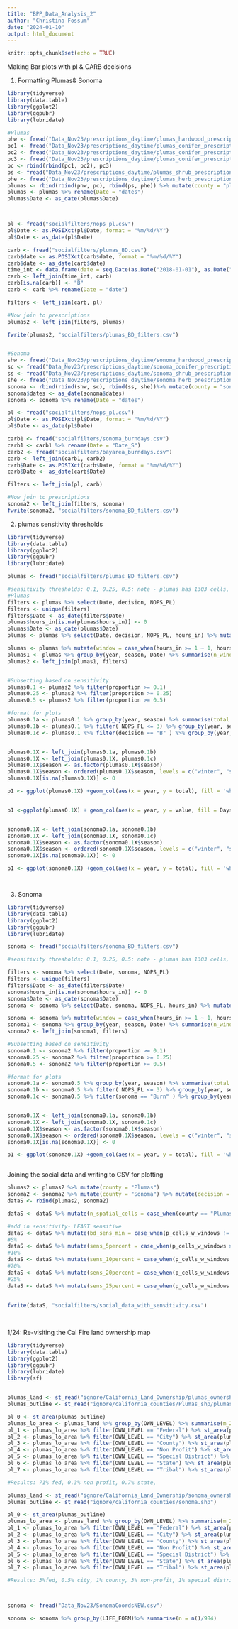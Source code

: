 ```yaml
---
title: "BPP_Data_Analysis_2"
author: "Christina Fossum"
date: "2024-01-10"
output: html_document
---
```


```r
knitr::opts_chunk$set(echo = TRUE)
```

Making Bar plots with pl & CARB decisions

1. Formatting Plumas& Sonoma
```r
library(tidyverse)
library(data.table)
library(ggplot2)
library(ggpubr)
library(lubridate)

#Plumas
phw <- fread("Data_Nov23/prescriptions_daytime/plumas_hardwood_prescription.csv")
pc1 <- fread("Data_Nov23/prescriptions_daytime/plumas_conifer_prescription1.csv")
pc2 <- fread("Data_Nov23/prescriptions_daytime/plumas_conifer_prescription2.csv")
pc3 <- fread("Data_Nov23/prescriptions_daytime/plumas_conifer_prescription3.csv")
pc <- rbind(rbind(pc1, pc2), pc3)
ps <- fread("Data_Nov23/prescriptions_daytime/plumas_shrub_prescription.csv")
phe <- fread("Data_Nov23/prescriptions_daytime/plumas_herb_prescription.csv")
plumas <- rbind(rbind(phw, pc), rbind(ps, phe)) %>% mutate(county = "plumas")
plumas <- plumas %>% rename(Date = "dates")
plumas$Date <- as_date(plumas$Date)



pl <- fread("socialfilters/nops_pl.csv")
pl$Date <- as.POSIXct(pl$Date, format = "%m/%d/%Y")
pl$Date <- as_date(pl$Date)

carb <- fread("socialfilters/plumas_BD.csv")
carb$date <- as.POSIXct(carb$date, format = "%m/%d/%Y")
carb$date <- as_date(carb$date)
time_int <- data.frame(date = seq.Date(as.Date("2018-01-01"), as.Date("2022-12-31"), by = "day"))
carb <- left_join(time_int, carb)
carb[is.na(carb)] <- "B"
carb <- carb %>% rename(Date = "date")

filters <- left_join(carb, pl)

#Now join to prescriptions
plumas2 <- left_join(filters, plumas)

fwrite(plumas2, "socialfilters/plumas_BD_filters.csv")


#Sonoma
shw <- fread("Data_Nov23/prescriptions_daytime/sonoma_hardwood_prescription.csv")
sc <- fread("Data_Nov23/prescriptions_daytime/sonoma_conifer_prescription.csv")
ss <- fread("Data_Nov23/prescriptions_daytime/sonoma_shrub_prescription.csv")
she <- fread("Data_Nov23/prescriptions_daytime/sonoma_herb_prescription.csv")
sonoma <- rbind(rbind(shw, sc), rbind(ss, she))%>% mutate(county = "sonoma")
sonoma$dates <- as_date(sonoma$dates)
sonoma <- sonoma %>% rename(Date = "dates")

pl <- fread("socialfilters/nops_pl.csv")
pl$Date <- as.POSIXct(pl$Date, format = "%m/%d/%Y")
pl$Date <- as_date(pl$Date)

carb1 <- fread("socialfilters/sonoma_burndays.csv")
carb1 <- carb1 %>% rename(Date = "Date_S")
carb2 <- fread("socialfilters/bayarea_burndays.csv")
carb <- left_join(carb1, carb2)
carb$Date <- as.POSIXct(carb$Date, format = "%m/%d/%Y")
carb$Date <- as_date(carb$Date)

filters <- left_join(pl, carb)

#Now join to prescriptions
sonoma2 <- left_join(filters, sonoma)
fwrite(sonoma2, "socialfilters/sonoma_BD_filters.csv")


```

2. plumas sensitivity thresholds
```r
library(tidyverse)
library(data.table)
library(ggplot2)
library(ggpubr)
library(lubridate)

plumas <- fread("socialfilters/plumas_BD_filters.csv")

#sensitivity thresholds: 0.1, 0.25, 0.5: note - plumas has 1303 cells, sonoma has 831
#Plumas
filters <- plumas %>% select(Date, decision, NOPS_PL)
filters <- unique(filters)
filters$Date <- as_date(filters$Date)
plumas$hours_in[is.na(plumas$hours_in)] <- 0
plumas$Date <- as_date(plumas$Date)
plumas <- plumas %>% select(Date, decision, NOPS_PL, hours_in) %>% mutate(year = year(Date), month = month(Date), season = case_when(month == 9 | month == 10 | month == 11 ~ "fall", month == 3 | month == 4 | month == 5 ~ "spring", month == 12 | month == 1 | month == 2 ~ "winter", month == 6 | month == 7 | month == 8 ~ "summer"))

plumas <- plumas %>% mutate(window = case_when(hours_in >= 1 ~ 1, hours_in == 0 ~ 0))
plumas1 <- plumas %>% group_by(year, season, Date) %>% summarise(n_windows = sum(window), proportion = n_windows / 1303) 
plumas2 <- left_join(plumas1, filters)


#Subsetting based on sensitivity
plumas0.1 <- plumas2 %>% filter(proportion >= 0.1)
plumas0.25 <- plumas2 %>% filter(proportion >= 0.25)
plumas0.5 <- plumas2 %>% filter(proportion >= 0.5)

#format for plots
plumas0.1a <- plumas0.1 %>% group_by(year, season) %>% summarise(total = n())
plumas0.1b <- plumas0.1 %>% filter( NOPS_PL <= 3) %>% group_by(year, season) %>% summarise(PL = n())
plumas0.1c <- plumas0.1 %>% filter(decision == "B" ) %>% group_by(year, season) %>% summarise(BD = n())


plumas0.1X <- left_join(plumas0.1a, plumas0.1b)
plumas0.1X <- left_join(plumas0.1X, plumas0.1c)
plumas0.1X$season <- as.factor(plumas0.1X$season)
plumas0.1X$season <- ordered(plumas0.1X$season, levels = c("winter", "spring", "summer", "fall"))
plumas0.1X[is.na(plumas0.1X)] <- 0

p1 <- ggplot(plumas0.1X) +geom_col(aes(x = year, y = total), fill = 'white') + geom_col(aes(x = year, y = PL), fill = 'gray')+ geom_col(aes(x = year, y = BD) ,fill = 'black') + facet_wrap(vars(season)) + labs(title= "plumas 0.1 Sensitivity")


p1 <-ggplot(plumas0.1X) + geom_col(aes(x = year, y = value, fill = Days, group = Days), position = "dodge") + facet_wrap(vars(season)) + labs(title = "Plumas - 0.5 sensitivity")


sonoma0.1X <- left_join(sonoma0.1a, sonoma0.1b)
sonoma0.1X <- left_join(sonoma0.1X, sonoma0.1c)
sonoma0.1X$season <- as.factor(sonoma0.1X$season)
sonoma0.1X$season <- ordered(sonoma0.1X$season, levels = c("winter", "spring", "summer", "fall"))
sonoma0.1X[is.na(sonoma0.1X)] <- 0

p1 <- ggplot(sonoma0.1X) +geom_col(aes(x = year, y = total), fill = 'white') + geom_col(aes(x = year, y = PL), fill = 'gray')+ geom_col(aes(x = year, y = BD) ,fill = 'black') + facet_wrap(vars(season)) + labs(title= "Sonoma 0.5 Sensitivity")




```

3. Sonoma
```r
library(tidyverse)
library(data.table)
library(ggplot2)
library(ggpubr)
library(lubridate)

sonoma <- fread("socialfilters/sonoma_BD_filters.csv")

#sensitivity thresholds: 0.1, 0.25, 0.5: note - plumas has 1303 cells, sonoma has 831

filters <- sonoma %>% select(Date, sonoma, NOPS_PL)
filters <- unique(filters)
filters$Date <- as_date(filters$Date)
sonoma$hours_in[is.na(sonoma$hours_in)] <- 0
sonoma$Date <- as_date(sonoma$Date)
sonoma <- sonoma %>% select(Date, sonoma, NOPS_PL, hours_in) %>% mutate(year = year(Date), month = month(Date), season = case_when(month == 9 | month == 10 | month == 11 ~ "fall", month == 3 | month == 4 | month == 5 ~ "spring", month == 12 | month == 1 | month == 2 ~ "winter", month == 6 | month == 7 | month == 8 ~ "summer"))

sonoma <- sonoma %>% mutate(window = case_when(hours_in >= 1 ~ 1, hours_in == 0 ~ 0))
sonoma1 <- sonoma %>% group_by(year, season, Date) %>% summarise(n_windows = sum(window), proportion = n_windows / 831) 
sonoma2 <- left_join(sonoma1, filters)

#Subsetting based on sensitivity
sonoma0.1 <- sonoma2 %>% filter(proportion >= 0.1)
sonoma0.25 <- sonoma2 %>% filter(proportion >= 0.25)
sonoma0.5 <- sonoma2 %>% filter(proportion >= 0.5)

#format for plots
sonoma0.1a <- sonoma0.5 %>% group_by(year, season) %>% summarise(total = n())
sonoma0.1b <- sonoma0.5 %>% filter( NOPS_PL <= 3) %>% group_by(year, season) %>% summarise(PL = n())
sonoma0.1c <- sonoma0.5 %>% filter(sonoma == "Burn" ) %>% group_by(year, season) %>% summarise(BD = n())


sonoma0.1X <- left_join(sonoma0.1a, sonoma0.1b)
sonoma0.1X <- left_join(sonoma0.1X, sonoma0.1c)
sonoma0.1X$season <- as.factor(sonoma0.1X$season)
sonoma0.1X$season <- ordered(sonoma0.1X$season, levels = c("winter", "spring", "summer", "fall"))
sonoma0.1X[is.na(sonoma0.1X)] <- 0

p1 <- ggplot(sonoma0.1X) +geom_col(aes(x = year, y = total), fill = 'white') + geom_col(aes(x = year, y = PL), fill = 'gray')+ geom_col(aes(x = year, y = BD) ,fill = 'black') + facet_wrap(vars(season)) + labs(title= "Sonoma 0.5 Sensitivity")



```


Joining the social data and writing to CSV for plotting
```r
plumas2 <- plumas2 %>% mutate(county = "Plumas")
sonoma2 <- sonoma2 %>% mutate(county = "Sonoma") %>% mutate(decision = case_when(sonoma == "No Burn" ~ "NB", sonoma == "Burn" ~ "B")) %>% select(-sonoma)
dataS <- rbind(plumas2, sonoma2)

dataS <- dataS %>% mutate(n_spatial_cells = case_when(county == "Plumas" ~ 1303, county == "Sonoma" ~ 831)) %>% rename(p_cells_w_windows = "proportion")

#add in sensitivity- LEAST sensitive
dataS <- dataS %>% mutate(bd_sens_min = case_when(p_cells_w_windows != 0 ~ 1, .default = 0))
#5%
dataS <- dataS %>% mutate(sens_5percent = case_when(p_cells_w_windows >= 0.05 ~ 1, .default = 0))
#10%
dataS <- dataS %>% mutate(sens_10percent = case_when(p_cells_w_windows >= 0.1  ~ 1, .default = 0))
#20%
dataS <- dataS %>% mutate(sens_20percent = case_when(p_cells_w_windows >= 0.2  ~ 1, .default = 0))
#25%
dataS <- dataS %>% mutate(sens_25percent = case_when(p_cells_w_windows >= 0.25  ~ 1, .default = 0))
  
  
fwrite(dataS, "socialfilters/social_data_with_sensitivity.csv")
  
  
```


1/24: Re-visiting the Cal Fire land ownership map

```r
library(tidyverse)
library(data.table)
library(ggplot2)
library(ggpubr)
library(lubridate)
library(sf)


plumas_land <- st_read("ignore/California_Land_Ownership/plumas_ownership.shp")
plumas_outline <- st_read("ignore/california_counties/Plumas_shp/plumas.shp")

pl_0 <- st_area(plumas_outline)
plumas_lo_area <- plumas_land %>% group_by(OWN_LEVEL) %>% summarise(m_2 = sum(SHAPE_Area)) %>% mutate(total = 6.77e+09) %>% mutate(proportion = m_2/total)
pl_1 <- plumas_lo_area %>% filter(OWN_LEVEL == "Federal") %>% st_area(plumas_lo_area)
pl_2 <- plumas_lo_area %>% filter(OWN_LEVEL == "City") %>% st_area(plumas_lo_area)
pl_3 <- plumas_lo_area %>% filter(OWN_LEVEL == "County") %>% st_area(plumas_lo_area)
pl_4 <- plumas_lo_area %>% filter(OWN_LEVEL == "Non Profit") %>% st_area(plumas_lo_area)
pl_5 <- plumas_lo_area %>% filter(OWN_LEVEL == "Special District") %>% st_area(plumas_lo_area)
pl_6 <- plumas_lo_area %>% filter(OWN_LEVEL == "State") %>% st_area(plumas_lo_area)
pl_7 <- plumas_lo_area %>% filter(OWN_LEVEL == "Tribal") %>% st_area(plumas_lo_area)

#Results: 71% fed, 0.3% non profit, 0.7% state, 

plumas_land <- st_read("ignore/California_Land_Ownership/sonoma_ownership.shp")
plumas_outline <- st_read("ignore/california_counties/sonoma.shp")

pl_0 <- st_area(plumas_outline)
plumas_lo_area <- plumas_land %>% group_by(OWN_LEVEL) %>% summarise(m_2 = sum(SHAPE_Area)) %>% mutate(total = 6.77e+09) %>% mutate(proportion = m_2/total)
pl_1 <- plumas_lo_area %>% filter(OWN_LEVEL == "Federal") %>% st_area(plumas_lo_area)
pl_2 <- plumas_lo_area %>% filter(OWN_LEVEL == "City") %>% st_area(plumas_lo_area)
pl_3 <- plumas_lo_area %>% filter(OWN_LEVEL == "County") %>% st_area(plumas_lo_area)
pl_4 <- plumas_lo_area %>% filter(OWN_LEVEL == "Non Profit") %>% st_area(plumas_lo_area)
pl_5 <- plumas_lo_area %>% filter(OWN_LEVEL == "Special District") %>% st_area(plumas_lo_area)
pl_6 <- plumas_lo_area %>% filter(OWN_LEVEL == "State") %>% st_area(plumas_lo_area)
pl_7 <- plumas_lo_area %>% filter(OWN_LEVEL == "Tribal") %>% st_area(plumas_lo_area)

#Results: 3%fed, 0.5% city, 1% county, 3% non-profit, 1% special district, 4% state, 



sonoma <- fread("Data_Nov23/SonomaCoordsNEW.csv")

sonoma <- sonoma %>% group_by(LIFE_FORM)%>% summarise(n = n()/984)





```










